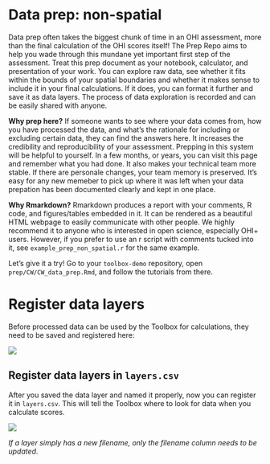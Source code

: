 # Data prep: non-spatial {#data-prep-basic}

Data prep often takes the biggest chunk of time in an OHI assessment, more than the final calculation of the OHI scores itself! The Prep Repo aims to help you wade through this mundane yet important first step of the assessment. Treat this prep document as your notebook, calculator, and presentation of your work. You can explore raw data, see whether it fits within the bounds of your spatial boundaries and whether it makes sense to include it in your final calculations. If it does, you can format it further and save it as data layers. The process of data exploration is recorded and can be easily shared with anyone. 

**Why prep here?** If someone wants to see where your data comes from, how you have processed the data, and what's the rationale for including or excluding certain data, they can find the answers here. It increases the credibility and reproducibility of your assessment. Prepping in this system will be helpful to yourself. In a few months, or years, you can visit this page and remember what you had done. It also makes your technical team more stable. If there are personale changes, your team memory is preserved. It's easy for any new memeber to pick up where it was left when your data prepation has been documented clearly and kept in one place. 

**Why Rmarkdown?** Rmarkdown produces a report with your comments, R code, and figures/tables embedded in it. It can be rendered as a beautiful HTML webpage to easily communicate with other people. We highly recommend it to anyone who is interested in open science, especially OHI+ users. However, if you prefer to use an r script with comments tucked into it, see `example_prep_non_spatial.r` for the same example.

Let's give it a try! Go to your `toolbox-demo` repository, open `prep/CW/CW_data_prep.Rmd`, and follow the tutorials from there. 


# Register data layers 

Before processed data can be used by the Toolbox for calculations, they need to be saved and registered here: 

![](https://docs.google.com/drawings/d/1IwHf8pMBlpzOIYKL0hoEF5rETGA765Qtwkz7es7B3Rg/pub?h=500)


## Register data layers in `layers.csv`  

After you saved the data layer and named it properly, now you can register it in `layers.csv`. This will tell the Toolbox where to look for data when you calculate scores.  

![](https://docs.google.com/drawings/d/1juueRiA0gevOoHH_8owzLNanyQ-H1mAOEl7L_l5YSJ0/pub?h=600)  

_If a layer simply has a new filename, only the *filename* column needs to be updated._

